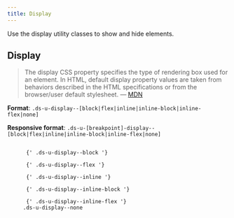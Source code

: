 ```yaml
---
title: Display
---
```


Use the display utility classes to show and hide elements.

## Display

> The display CSS property specifies the type of rendering box used for an element. In HTML, default display property values are taken from behaviors described in the HTML specifications or from the browser/user default stylesheet. &mdash; [MDN](https://developer.mozilla.org/en-US/docs/Web/CSS/display)

**Format**: `.ds-u-display--[block|flex|inline|inline-block|inline-flex|none]`

**Responsive format**: `.ds-u-[breakpoint]-display--[block|flex|inline|inline-block|inline-flex|none]`

<EmbeddedExample>
  <div>
    <code class="ds-u-display--block ds-u-padding--1 ds-u-margin-bottom--2 utility-example">
      {' .ds-u-display--block '}
    </code>
    <code class="ds-u-display--flex ds-u-padding--1 ds-u-margin-bottom--2 utility-example">
      {' .ds-u-display--flex '}
    </code>
    <code class="ds-u-display--inline ds-u-padding--1 ds-u-margin-bottom--2 utility-example">
      {' .ds-u-display--inline '}
    </code>
    <code class="ds-u-display--inline-block ds-u-padding--1 ds-u-margin-bottom--2 utility-example">
      {' .ds-u-display--inline-block '}
    </code>
    <code class="ds-u-display--inline-flex ds-u-padding--1 ds-u-margin-bottom--2 utility-example">
      {' .ds-u-display--inline-flex '}
    </code>
    <code class="ds-u-display--none ds-u-padding--1 utility-example"> .ds-u-display--none </code>
  </div>
</EmbeddedExample>
